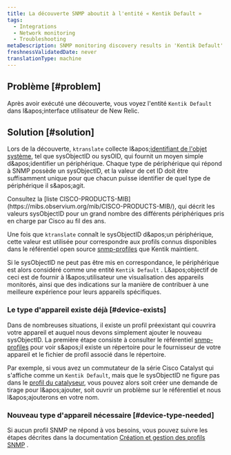 ```yaml
---
title: La découverte SNMP aboutit à l'entité « Kentik Default »
tags:
  - Integrations
  - Network monitoring
  - Troubleshooting
metaDescription: SNMP monitoring discovery results in 'Kentik Default' entities in the New Relic UI.
freshnessValidatedDate: never
translationType: machine
---
```


## Problème [#problem]

Après avoir exécuté une découverte, vous voyez l&apos;entité `Kentik Default` dans l&amp;apos;interface utilisateur de New Relic.

## Solution [#solution]

Lors de la découverte, `ktranslate` collecte l&amp;apos;[identifiant de l&apos;objet système](http://oid-info.com/get/1.3.6.1.2.1.1.2), tel que sysObjectID ou sysOID, qui fournit un moyen simple d&amp;apos;identifier un périphérique. Chaque type de périphérique qui répond à SNMP possède un sysObjectID, et la valeur de cet ID doit être suffisamment unique pour que chacun puisse identifier de quel type de périphérique il s&amp;apos;agit.

<Callout variant="tip">
  Consultez la [liste CISCO-PRODUCTS-MIB](https://mibs.observium.org/mib/CISCO-PRODUCTS-MIB/), qui décrit les valeurs sysObjectID pour un grand nombre des différents périphériques pris en charge par Cisco au fil des ans.
</Callout>

Une fois que `ktranslate` connaît le sysObjectID d&amp;apos;un périphérique, cette valeur est utilisée pour correspondre aux profils connus disponibles dans le référentiel open source [snmp-profiles](https://github.com/kentik/snmp-profiles) que Kentik maintient.

Si le sysObjectID ne peut pas être mis en correspondance, le périphérique est alors considéré comme une entité `Kentik Default` . L&amp;apos;objectif de ceci est de fournir à l&amp;apos;utilisateur une visualisation des appareils monitorés, ainsi que des indications sur la manière de contribuer à une meilleure expérience pour leurs appareils spécifiques.

### Le type d&apos;appareil existe déjà [#device-exists]

Dans de nombreuses situations, il existe un profil préexistant qui couvrira votre appareil et auquel nous devons simplement ajouter le nouveau sysObjectID. La première étape consiste à consulter le référentiel [snmp-profiles](https://github.com/kentik/snmp-profiles/tree/main/profiles/kentik_snmp) pour voir s&amp;apos;il existe un répertoire pour le fournisseur de votre appareil et le fichier de profil associé dans le répertoire.

Par exemple, si vous avez un commutateur de la série Cisco Catalyst qui s&apos;affiche comme un `Kentik Default`, mais que le sysObjectID ne figure pas dans le [profil du catalyseur](https://github.com/kentik/snmp-profiles/blob/main/profiles/kentik_snmp/cisco/cisco-catalyst.yml), vous pouvez alors soit créer une demande de tirage pour l&amp;apos;ajouter, soit ouvrir un problème sur le référentiel et nous l&amp;apos;ajouterons en votre nom.

### Nouveau type d&apos;appareil nécessaire [#device-type-needed]

Si aucun profil SNMP ne répond à vos besoins, vous pouvez suivre les étapes décrites dans la documentation [Création et gestion des profils SNMP](/docs/network-performance-monitoring/advanced/snmp-profiles) .